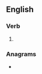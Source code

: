 ==English==

===Verb===
{{head|en|verb form}}

# {{en-past of|hay}}

===Anagrams===
* {{anagrams|en|a=adehy|Heady|heady}}